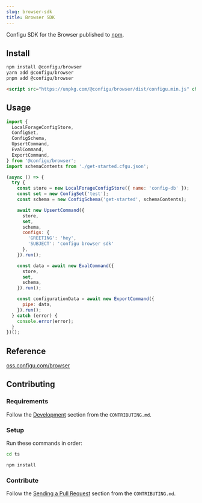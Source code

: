 ```yaml
---
slug: browser-sdk
title: Browser SDK
---
```


Configu SDK for the Browser published to [npm](https://www.npmjs.com/package/@configu/browser).

## Install

```bash
npm install @configu/browser
yarn add @configu/browser
pnpm add @configu/browser
```

```html
<script src="https://unpkg.com/@configu/browser/dist/configu.min.js" charset="utf-8"></script>
```

## Usage

```js
import {
  LocalForageConfigStore,
  ConfigSet,
  ConfigSchema,
  UpsertCommand,
  EvalCommand,
  ExportCommand,
} from '@configu/browser';
import schemaContents from './get-started.cfgu.json';

(async () => {
  try {
    const store = new LocalForageConfigStore({ name: 'config-db' });
    const set = new ConfigSet('test');
    const schema = new ConfigSchema('get-started', schemaContents);

    await new UpsertCommand({
      store,
      set,
      schema,
      configs: {
        'GREETING': 'hey',
        'SUBJECT': 'configu browser sdk'
      },
    }).run();

    const data = await new EvalCommand({
      store,
      set,
      schema,
    }).run();

    const configurationData = await new ExportCommand({
      pipe: data,
    }).run();
  } catch (error) {
    console.error(error);
  }
})();
```


## Reference

[oss.configu.com/browser](https://oss.configu.com/ts/modules/_configu_browser.html)

## Contributing

### Requirements

Follow the [Development](https://github.com/configu/configu/blob/main/CONTRIBUTING.md#development) section from the `CONTRIBUTING.md`.

### Setup

Run these commands in order:

```bash
cd ts
```

```bash
npm install
```

### Contribute

Follow the [Sending a Pull Request](https://github.com/configu/configu/blob/main/CONTRIBUTING.md#sending-a-pull-request) section from the `CONTRIBUTING.md`.

